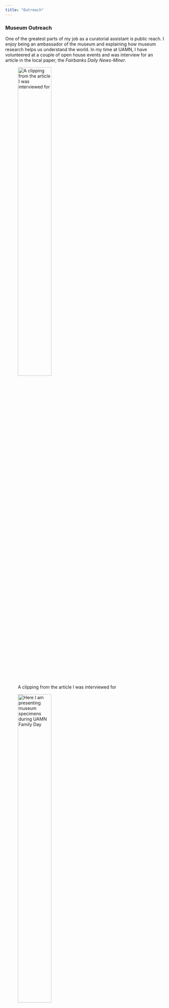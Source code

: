 ```yaml
---
title: "Outreach"
---
```

### Museum Outreach
One of the greatest parts of my job as a curatorial assistant is public reach. I enjoy being an ambassador of the museum and explaining how museum research helps us understand the world. In my time at UAMN, I have volunteered at a couple of open house events and was interview for an article in the local paper, the *Fairbanks Daily News-Miner*.

![A clipping from the article I was interviewed for](/Users/coliverbrown/Documents/GitHub/coliverbrown.github.io/media/paper_clipping.jpg){width=50%}

![Here I am presenting museum specimens during UAMN Family Day](/Users/coliverbrown/Documents/GitHub/coliverbrown.github.io/media/me_family_day.JPG){width=50%}

***

### Other Outreach

Additionally, I have participated in the [Letters to a Pre-Scientist program](https://prescientist.org/) since 2022. In this program, I sent four letters to a middle school student to discuss being a STEM professional and encourage them to pursue a career in STEM.

![](/Users/coliverbrown/Documents/GitHub/coliverbrown.github.io/media/lps_selfie.jpg){width=50%}
